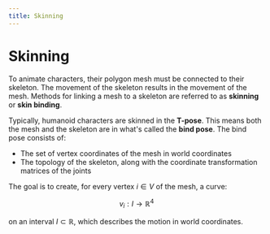 ```yaml
---
title: Skinning
---
```


# Skinning

To animate characters, their polygon mesh must be connected to their skeleton. The movement of the skeleton results in the movement of the mesh. Methods for linking a mesh to a skeleton are referred to as **skinning** or **skin binding**.

Typically, humanoid characters are skinned in the **T-pose**. This means both the mesh and the skeleton are in what's called the **bind pose**. The bind pose consists of:

* The set of vertex coordinates of the mesh in world coordinates
* The topology of the skeleton, along with the coordinate transformation matrices of the joints

The goal is to create, for every vertex $i \in V$ of the mesh, a curve:

$$
v_i: I \rightarrow \mathbb{R}^4
$$

on an interval $I \subset \mathbb{R}$, which describes the motion in world coordinates.
